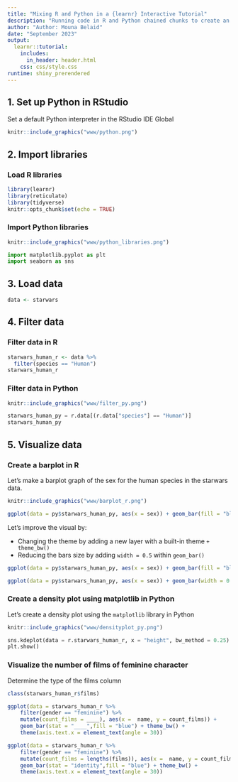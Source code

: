 ```yaml
---
title: "Mixing R and Python in a {learnr} Interactive Tutorial"
description: "Running code in R and Python chained chunks to create an interactive tutorial using the {learnr} library"
author: "Author: Mouna Belaid"
date: "September 2023"
output: 
  learnr::tutorial:
    includes:
      in_header: header.html
    css: css/style.css
runtime: shiny_prerendered
---
```


## 1. Set up Python in RStudio

Set a default Python interpreter in the RStudio IDE Global

```r
knitr::include_graphics("www/python.png") 
```

## 2. Import libraries

### Load R libraries

```r
library(learnr)
library(reticulate)
library(tidyverse)
knitr::opts_chunk$set(echo = TRUE)
```

### Import Python libraries

```r
knitr::include_graphics("www/python_libraries.png") 
```

```python
import matplotlib.pyplot as plt
import seaborn as sns
```

## 3. Load data

```r
data <- starwars
```

## 4. Filter data

### Filter data in R

```r
starwars_human_r <- data %>%
  filter(species == "Human")
starwars_human_r
```

### Filter data in Python

```r
knitr::include_graphics("www/filter_py.png") 
```

```python
starwars_human_py = r.data[(r.data["species"] == "Human")]
starwars_human_py
```

## 5. Visualize data

### Create a barplot in R

Let’s make a barplot graph of the sex for the human species in the starwars data.

```r
knitr::include_graphics("www/barplot_r.png") 
```

```r
ggplot(data = py$starwars_human_py, aes(x = sex)) + geom_bar(fill = "blue")
```

Let's improve the visual by:

- Changing the theme by adding a new layer with a built-in theme `+ theme_bw()`
- Reducing the bars size by adding `width = 0.5` within `geom_bar()`

```r
ggplot(data = py$starwars_human_py, aes(x = sex)) + geom_bar(fill = "blue")
```

```r
ggplot(data = py$starwars_human_py, aes(x = sex)) + geom_bar(width = 0.5, fill = "blue") + theme_bw()
```

### Create a density plot using matplotlib in Python

Let's create a density plot using the `matplotlib` library in Python

```r
knitr::include_graphics("www/densityplot_py.png") 
```

```python
sns.kdeplot(data = r.starwars_human_r, x = "height", bw_method = 0.25)
plt.show()
```

### Visualize the number of films of feminine character

Determine the type of the films column 

```r
class(starwars_human_r$films)
```

```r
ggplot(data = starwars_human_r %>% 
    filter(gender == "feminine") %>% 
    mutate(count_films = ____), aes(x =  name, y = count_films)) +
    geom_bar(stat = "____",fill = "blue") + theme_bw() + 
    theme(axis.text.x = element_text(angle = 30))  
```

```r
ggplot(data = starwars_human_r %>% 
    filter(gender == "feminine") %>% 
    mutate(count_films = lengths(films)), aes(x =  name, y = count_films)) +
    geom_bar(stat = "identity",fill = "blue") + theme_bw() + 
    theme(axis.text.x = element_text(angle = 30))
```
